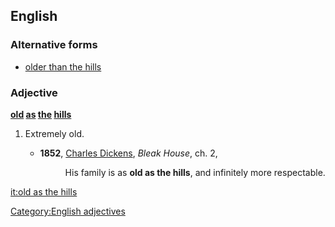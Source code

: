 ==English==

===Alternative forms===
* [[older than the hills]]

===Adjective===
'''[[old]] [[as]] [[the]] [[hills]]'''

# {{simile}} Extremely old.
#*'''1852''', [[w:Charles_Dickens|Charles Dickens]], ''Bleak House'', ch. 2,
#*:His family is as '''old as the hills''', and infinitely more respectable.

[[Category:English adjectives]]

[[it:old as the hills]]